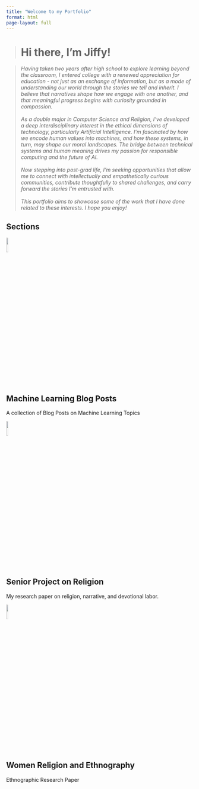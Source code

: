 ```yaml
---
title: "Welcome to my Portfolio"
format: html
page-layout: full
---
```


> # Hi there, I'm Jiffy!

> *Having taken two years after high school to explore learning beyond the classroom, I entered college with a renewed appreciation for education - not just as an exchange of information, but as a mode of understanding our world through the stories we tell and inherit. I believe that narratives shape how we engage with one another, and that meaningful progress begins with curiosity grounded in compassion.<br><br>As a double major in Computer Science and Religion, I’ve developed a deep interdisciplinary interest in the ethical dimensions of technology, particularly Artificial Intelligence. I’m fascinated by how we encode human values into machines, and how these systems, in turn, may shape our moral landscapes. The bridge between technical systems and human meaning drives my passion for responsible computing and the future of AI.<br><br>Now stepping into post-grad life, I’m seeking opportunities that allow me to connect with intellectually and empathetically curious communities, contribute thoughtfully to shared challenges, and carry forward the stories I’m entrusted with.<br><br>This portfolio aims to showcase some of the work that I have done related to these interests. I hope you enjoy!*

## Sections

<!--Creates responsive grid layout of elements-->
:::{.grid .justify-center}

<!--Creates container which is element of grid (takes up 8/12 grid regions) -->
:::{.g-col-8}

<!-- Insert raw HTML block to include WHOLE CLICKCABLE card -->
```{=html}
<div class="card" onclick="location.href='machine-learning/index.html'" style="cursor: pointer;">
  <img src="/img/section-imgs/Machine-Learning-img1.png" style="width:10%">
  <h2> Machine Learning Blog Posts </h2>
  <p> A collection of Blog Posts on Machine Learning Topics </p>
</div>
```
:::

::: {.g-col-8}
```{=html}
<div class="card" onclick="location.href='religion-project/index.html'" style="cursor: pointer;">
  <img src="/img/section-imgs/opening-channels.png" style="width:10%">
  <h2>Senior Project on Religion</h2>
  <p>My research paper on religion, narrative, and devotional labor.</p>
</div>
```
:::

::: {.g-col-8}
```{=html}
<div class="card" onclick="location.href='ethnography-paper/index.html'" style="cursor: pointer;">
  <img src="/img/section-imgs/opening-channels.png" style="width:10%">
  <h2>Women Religion and Ethnography</h2>
  <p>Ethnographic Research Paper</p>
</div>
```
:::

:::